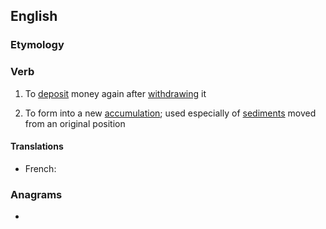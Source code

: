 ==English==

===Etymology===
{{prefix|en|re|deposit}}

===Verb===
{{en-verb}}

# To [[deposit]] money again after [[withdraw]]ing it
# {{lb|en|geology}} To form into a new [[accumulation]]; used especially of [[sediment]]s moved from an original position

====Translations====
{{trans-top|all senses}}
* French: {{t+|fr|redéposer}}
{{trans-mid}}
{{trans-bottom}}

===Anagrams===
* {{anagrams|en|peridotes|reposited|reptoside}}
